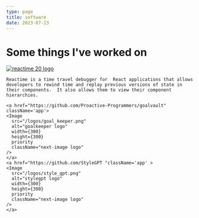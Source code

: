 ```yaml
---
type: page
title: software
date: 2023-07-23
---
```


# Some things I've worked on


<div className='logo-div product'>
    <a href="https://github.com/open-source-labs/reactime" className='app'>
    <Image
      src="/logos/reactime_20.png"
      alt="reactime 20 logo"
      width={300}
      height={300}
      priority
      className="next-image logo"
    />
    </a>
    
    Reactime is a time travel debugger for  React applications that allows developers to rewind time and replay previous versions of state in their components.  It also allows them to view their component hierarchies. 

    <a href="https://github.com/Proactive-Programmers/goalvault" className='app'>
    <Image
      src="/logos/goal_keeper.png"
      alt="goalkeeper logo"
      width={300}
      height={300}
      priority
      className="next-image logo"
    />
    </a>
    <a href="https://github.com/StyleGPT "className='app' >
    <Image
      src="/logos/style_gpt.png"
      alt="stylegpt logo"
      width={300}
      height={300}
      priority
      className="next-image logo"
    />
    </a>

</div>